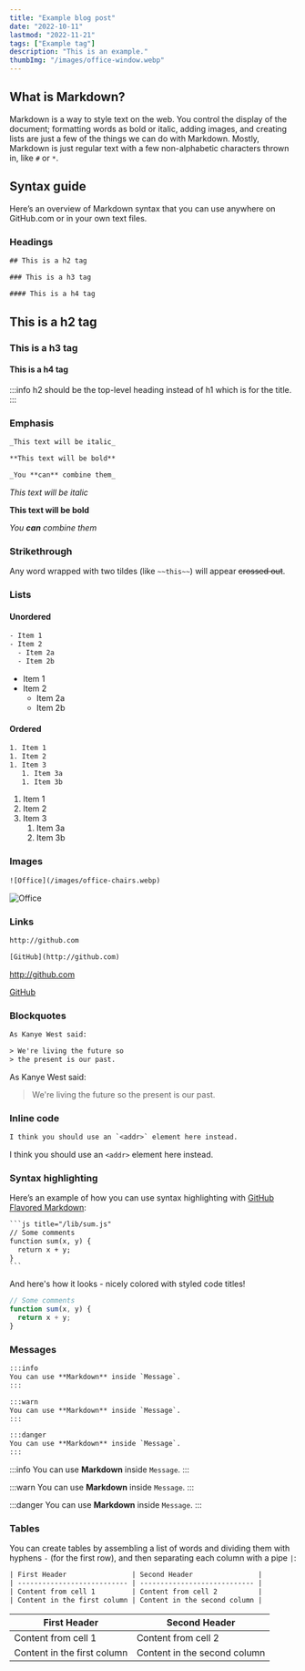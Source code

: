 ```yaml
---
title: "Example blog post"
date: "2022-10-11"
lastmod: "2022-11-21"
tags: ["Example tag"]
description: "This is an example."
thumbImg: "/images/office-window.webp"
---
```


## What is Markdown?

Markdown is a way to style text on the web. You control the display of the document; formatting words as bold or italic, adding images, and creating lists are just a few of the things we can do with Markdown. Mostly, Markdown is just regular text with a few non-alphabetic characters thrown in, like `#` or `*`.

## Syntax guide

Here’s an overview of Markdown syntax that you can use anywhere on GitHub.com or in your own text files.

### Headings

```txt
## This is a h2 tag

### This is a h3 tag

#### This is a h4 tag
```

## This is a h2 tag

### This is a h3 tag

#### This is a h4 tag

:::info
h2 should be the top-level heading instead of h1 which is for the title.
:::

### Emphasis

```txt
_This text will be italic_

**This text will be bold**

_You **can** combine them_
```

_This text will be italic_

**This text will be bold**

_You **can** combine them_

### Strikethrough

Any word wrapped with two tildes (like `~~this~~`) will appear ~~crossed out~~.

### Lists

#### Unordered

```txt
- Item 1
- Item 2
  - Item 2a
  - Item 2b
```

- Item 1
- Item 2
  - Item 2a
  - Item 2b

#### Ordered

```txt
1. Item 1
1. Item 2
1. Item 3
   1. Item 3a
   1. Item 3b
```

1. Item 1
1. Item 2
1. Item 3
   1. Item 3a
   1. Item 3b

### Images

```txt
![Office](/images/office-chairs.webp)
```

![Office](/images/office-chairs.webp)

### Links

```txt
http://github.com

[GitHub](http://github.com)
```

http://github.com

[GitHub](http://github.com)

### Blockquotes

```txt
As Kanye West said:

> We're living the future so
> the present is our past.
```

As Kanye West said:

> We're living the future so
> the present is our past.

### Inline code

```txt
I think you should use an `<addr>` element here instead.
```

I think you should use an `<addr>` element here instead.

### Syntax highlighting

Here’s an example of how you can use syntax highlighting with [GitHub Flavored Markdown](https://help.github.com/articles/basic-writing-and-formatting-syntax/):

````txt
```js title="/lib/sum.js"
// Some comments
function sum(x, y) {
  return x + y;
}
```
````

And here's how it looks - nicely colored with styled code titles!

```js title="/lib/sum.js"
// Some comments
function sum(x, y) {
  return x + y;
}
```

### Messages

```txt
:::info
You can use **Markdown** inside `Message`.
:::

:::warn
You can use **Markdown** inside `Message`.
:::

:::danger
You can use **Markdown** inside `Message`.
:::
```

:::info
You can use **Markdown** inside `Message`.
:::

:::warn
You can use **Markdown** inside `Message`.
:::

:::danger
You can use **Markdown** inside `Message`.
:::

### Tables

You can create tables by assembling a list of words and dividing them with hyphens `-` (for the first row), and then separating each column with a pipe `|`:

```txt
| First Header                | Second Header                |
| --------------------------- | ---------------------------- |
| Content from cell 1         | Content from cell 2          |
| Content in the first column | Content in the second column |
```

| First Header                | Second Header                |
| --------------------------- | ---------------------------- |
| Content from cell 1         | Content from cell 2          |
| Content in the first column | Content in the second column |
